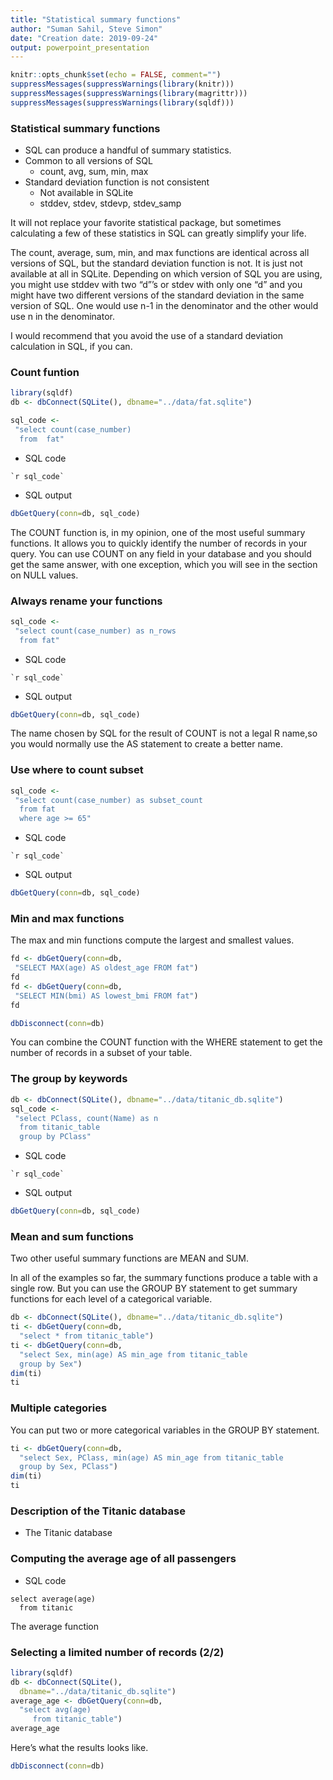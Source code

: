 ```yaml
---
title: "Statistical summary functions"
author: "Suman Sahil, Steve Simon"
date: "Creation date: 2019-09-24"
output: powerpoint_presentation
---
```


```r
knitr::opts_chunk$set(echo = FALSE, comment="")
suppressMessages(suppressWarnings(library(knitr)))
suppressMessages(suppressWarnings(library(magrittr)))
suppressMessages(suppressWarnings(library(sqldf)))

```

### Statistical summary functions

+ SQL can produce a handful of summary statistics.
+ Common to all versions of SQL
  + count, avg, sum, min, max
+ Standard deviation function is not consistent
  + Not available in SQLite
  + stddev, stdev, stdevp, stdev_samp
  
<div class="notes">

It will not replace your favorite statistical package, but sometimes calculating a few of these statistics in SQL can greatly simplify your life.

The count, average, sum, min, and max functions are identical across all versions of SQL, but the standard deviation function is not. It is just not available at all in SQLite. Depending on which version of SQL you are using, you might use stddev with two "d"'s or stdev with only one "d" and you might have two different versions of the standard deviation in the same version of SQL. One would use n-1 in the denominator and the other would use n in the denominator.

I would recommend that you avoid the use of a standard deviation calculation in SQL, if you can.

</div>

### Count funtion

```r
library(sqldf)
db <- dbConnect(SQLite(), dbname="../data/fat.sqlite")
```

```r
sql_code <- 
 "select count(case_number)
  from  fat"
```
+ SQL code
```
`r sql_code`
```
+ SQL output
```r
dbGetQuery(conn=db, sql_code)
```

<div class="notes">

The COUNT function is, in my opinion, one of the most useful summary functions. It allows you to quickly identify the number of records in your query. You can use COUNT on any field in your database and you should get the same answer, with one exception, which you will see in the section on NULL values.

</div>

### Always rename your functions

```r
sql_code <- 
 "select count(case_number) as n_rows
  from fat"
```
+ SQL code
```
`r sql_code`
```
+ SQL output
```r
dbGetQuery(conn=db, sql_code)
```

<div class="notes">

The name chosen by SQL for the result of COUNT is not a legal R name,so you would normally use the AS statement to create a better name.

</div>

### Use where to count subset

```r
sql_code <- 
 "select count(case_number) as subset_count
  from fat
  where age >= 65"
```

+ SQL code
```
`r sql_code`
```
+ SQL output
```r
dbGetQuery(conn=db, sql_code)
```

### Min and max functions

The max and min functions compute the largest and smallest values.

```r
fd <- dbGetQuery(conn=db,
 "SELECT MAX(age) AS oldest_age FROM fat")
fd
fd <- dbGetQuery(conn=db,
 "SELECT MIN(bmi) AS lowest_bmi FROM fat")
fd
```


```r
dbDisconnect(conn=db)
```

<div class="notes">

You can combine the COUNT function with the WHERE statement to get the number of records in a subset of your table.

</div>

### The group by keywords

```r
db <- dbConnect(SQLite(), dbname="../data/titanic_db.sqlite")
sql_code <-
 "select PClass, count(Name) as n
  from titanic_table
  group by PClass"
```
+ SQL code
```
`r sql_code`
```
+ SQL output
```r
dbGetQuery(conn=db, sql_code)
```


### Mean and sum functions

Two other useful summary functions are MEAN and SUM.

In all of the examples so far, the summary functions produce a table with a single row. But you can use the GROUP BY statement to get summary functions for each level of a categorical variable.

```r
db <- dbConnect(SQLite(), dbname="../data/titanic_db.sqlite")
ti <- dbGetQuery(conn=db,
  "select * from titanic_table")
ti <- dbGetQuery(conn=db,
  "select Sex, min(age) AS min_age from titanic_table
  group by Sex")
dim(ti)
ti
```

### Multiple categories

You can put two or more categorical variables in the GROUP BY statement.

```r
ti <- dbGetQuery(conn=db,
  "select Sex, PClass, min(age) AS min_age from titanic_table
  group by Sex, PClass")
dim(ti)
ti
```

### Description of the Titanic database

+ The Titanic database

<div class="notes">


</div>

### Computing the average age of all passengers

+ SQL code

```
select average(age) 
  from titanic
```

<div class="notes">

The average function

</div>

### Selecting a limited number of records (2/2)

```r
library(sqldf)
db <- dbConnect(SQLite(), 
  dbname="../data/titanic_db.sqlite")
average_age <- dbGetQuery(conn=db,
  "select avg(age)
     from titanic_table")
average_age
```

<div class="notes">

Here's what the results looks like.

</div>

```r
dbDisconnect(conn=db)
```
